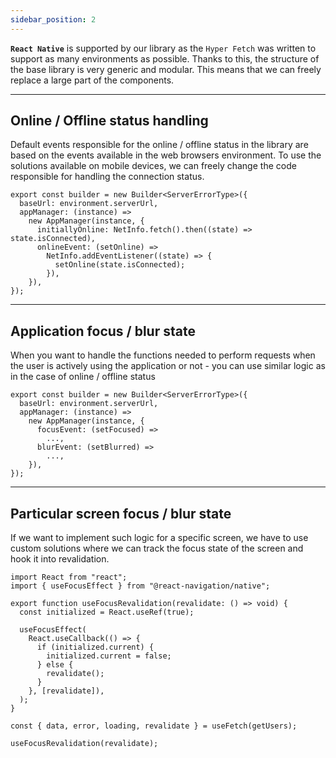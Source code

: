 ```yaml
---
sidebar_position: 2
---
```


**`React Native`** is supported by our library as the `Hyper Fetch` was written to support as many environments as
possible. Thanks to this, the structure of the base library is very generic and modular. This means that we can freely
replace a large part of the components.

---

## Online / Offline status handling

Default events responsible for the online / offline status in the library are based on the events available in the web
browsers environment. To use the solutions available on mobile devices, we can freely change the code responsible for
handling the connection status.

```tsx
export const builder = new Builder<ServerErrorType>({
  baseUrl: environment.serverUrl,
  appManager: (instance) =>
    new AppManager(instance, {
      initiallyOnline: NetInfo.fetch().then((state) => state.isConnected),
      onlineEvent: (setOnline) =>
        NetInfo.addEventListener((state) => {
          setOnline(state.isConnected);
        }),
    }),
});
```

---

## Application focus / blur state

When you want to handle the functions needed to perform requests when the user is actively using the application or
not - you can use similar logic as in the case of online / offline status

```tsx
export const builder = new Builder<ServerErrorType>({
  baseUrl: environment.serverUrl,
  appManager: (instance) =>
    new AppManager(instance, {
      focusEvent: (setFocused) =>
        ...,
      blurEvent: (setBlurred) =>
        ...,
    }),
});
```

---

## Particular screen focus / blur state

If we want to implement such logic for a specific screen, we have to use custom solutions where we can track the focus
state of the screen and hook it into revalidation.

```tsx
import React from "react";
import { useFocusEffect } from "@react-navigation/native";

export function useFocusRevalidation(revalidate: () => void) {
  const initialized = React.useRef(true);

  useFocusEffect(
    React.useCallback(() => {
      if (initialized.current) {
        initialized.current = false;
      } else {
        revalidate();
      }
    }, [revalidate]),
  );
}
```

```tsx
const { data, error, loading, revalidate } = useFetch(getUsers);

useFocusRevalidation(revalidate);
```
